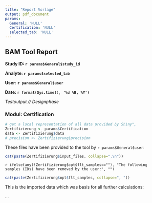 ```yaml
---
title: "Report Vorlage"
output: pdf_document
params:
  General: 'NULL'
  Certification: 'NULL'
  selected_tab: 'NULL'
---
```

## BAM Tool Report

**Study ID: `r params$General$study_id`**

**Analyte: `r params$selected_tab`**

**User: `r params$General$user`**

**Date: `r format(Sys.time(), '%d %B, %Y')`**

*Testoutput // Designphase*

### Modul: Certification

```r
# get a local representation of all data provided by Shiny", 
Zertifizierung <- params$Certification
data <- Zertifizierung$data 
# precision <- Zertifizierung$precision
```

These files have been provided to the tool by `r params$General$user`:

```r
cat(paste(Zertifizierung$input_files, collapse=",\n"))
```

`r ifelse(any(!Zertifizierung$opt$flt_samples==""), "The following samples (IDs) have been removed by the user:", "")`

```r
cat(paste(Zertifizierung$opt$flt_samples, collapse=", ")) 
```

This is the imported data which was basis for all further calculations:

...